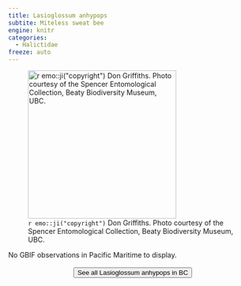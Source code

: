```yaml
---
title: Lasioglossum anhypops
subtite: Miteless sweat bee
engine: knitr
categories:
  - Halictidae
freeze: auto
---
```

![`r emo::ji("copyright")` Don Griffiths. Photo courtesy of the Spencer Entomological Collection, Beaty Biodiversity Museum, UBC.](https://www.zoology.ubc.ca/entomology/main/Hymenoptera/Halictidae/Lasioglossum%20anhypops%20female%20(3lateral)%20%20SEM-UBC%20HYM-14756.jpg){height=300}



No GBIF observations in Pacific Maritime to display.
<br><br>
<center>


<a href="https://www.zoology.ubc.ca/entomology/main/Hymenoptera/Halictidae/Lasioglossum%20anhypops.php"><button type="button" class="btn btn-secondary">See all Lasioglossum anhypops in BC <i class="fa-solid fa-arrow-up-right-from-square"></i> </button></a>
</center>
